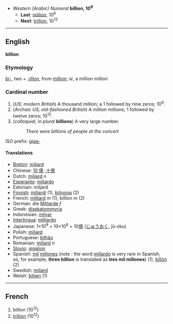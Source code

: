 *''Western (Arabic) Numeral'' '''billion, 10<sup>9</sup>'''
**'''Last''': [[million]], 10<sup>6</sup>
**'''Next''': [[trillion]], 10<sup>12</sup>

----

==English==
'''billion'''

===Etymology===
[[bi-]], two + ''[[-illion]]'', from [[million]]; ''ie'', a million million

===Cardinal number===
#(''US; modern British'') A thousand million; a 1 followed by nine zeros; 10<sup>9</sup>.
#(''Archaic US; old-fashioned British'') A million millions; 1 followed by twelve zeros; 10<sup>12</sup>.
#(''colloquial, in plural'' '''billions''') A very large number.
#:''There were billions of people at the concert''

ISO prefix: [[giga-]]

====Translations====
*[[Breton]]: [[miliard]]
*Chinese: [[10 億]] ,[[十億]]
*Dutch: [[miljard]] ''n''
*[[Esperanto]]: [[miliardo]]
*Estonian: miljard
*[[Finnish]]: [[miljardi]] (1), [[biljoona]] (2)
*French: [[milliard]] ''m'' (1), billion ''m'' (2)
*German: die [[Milliarde]] ''f''
*Greek: [[disekatommyria]]
*Indonesian: [[milyar]]
*[[Interlingua]]: [[milliardo]]
*Japanese: 1×10<sup>9</sup> = 10×10<sup>8</sup> = 10[[億]] ([[じゅう]][[おく]], jū-oku)
*Polish: [[miliard]]
*Portuguese: [[bilhão]]
*Romanian: [[miliard]] ''n''
*[[Slovio]]: [[gigalion]]
*Spanish: [[mil]] [[millón|millones]] (''note'' : the word [[millardo]] is very rare in Spanish, so, for example, '''three billion''' is translated as '''tres mil millones''') (1), [[billón]] (2)
*Swedish: [[miljard]]
*Welsh: [[biliwn]] (1)

----

==French==

#billion (10<sup>12</sup>)
#[[trillion]] (10<sup>12</sup>)